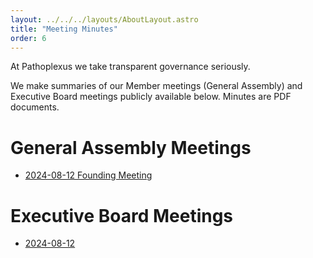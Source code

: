 ```yaml
---
layout: ../../../layouts/AboutLayout.astro
title: "Meeting Minutes"
order: 6
---
```


At Pathoplexus we take transparent governance seriously. 

We make summaries of our Member meetings (General Assembly) and Executive Board meetings publicly available below. Minutes are PDF documents.

# General Assembly Meetings

- [2024-08-12 Founding Meeting](/about/governance/minutes/2024-08-12_GAmeeting.pdf)


# Executive Board Meetings

- [2024-08-12](/about/governance/minutes/2024-08-12_PathoplexusEBmeeting.pdf)
